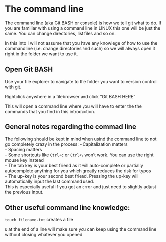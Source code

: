 # The command line
The command line (aka Git BASH or console) is how we tell git what to do. 
If you are familiar with using a command line in LINUX this one will be just the same. 
You can change directories, list files and so on.

In this into I will not assume that you have any knowlege of how to use the commandline 
(i.e. change directories and such) so we will always open it right in the folder we want to use it.


## Open Git BASH
Use your file explorer to navigate to the folder you want to version control with git.

Rightclick anywhere in a filebrowser and click
"Git BASH HERE"

This will open a command line where you will have to enter the the commands that you find in this introduction.

## General notes regarding the commad line

The following should be kept in mind when usind the command line to not go completely crazy in the process:
- Capitalization matters  
- Spacing matters  
- Some shortcuts like `Ctrl+c` or `Ctrl+v` won't work. You can use the right mouse key instead  
- The tab key is your best friend as it will auto-complete or partially autocomplete anything for you 
which greatly reduces the risk for typos  
- The up-key is your second best friend. Pressing the up-key will automatically input the last command used.   
This is especially useful if you got an error and just need to slightly adjust the previous input.  

## Other useful command line knowledge:

`touch filename.txt`  creates a file

`&` at the end of a line will make sure you can keep using the command line without closing whatever you opened
 

